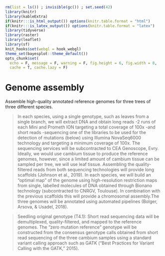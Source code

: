 ```r
rm(list = ls()) ; invisible(gc()) ; set.seed(42)
library(knitr)
library(kableExtra)
if(knitr:::is_html_output()) options(knitr.table.format = "html") 
if(knitr:::is_latex_output()) options(knitr.table.format = "latex") 
library(tidyverse)
library(raster)
library(leaflet)
library(sf)
knit_hooks$set(webgl = hook_webgl)
theme_set(bayesplot::theme_default())
opts_chunk$set(
  echo = F, message = F, warning = F, fig.height = 6, fig.width = 8,
  cache = T, cache.lazy = F)
```


# Genome assembly

 Assemble high-quality annotated reference genomes for three trees of three different species.

> In each species, using a single genotype, such as leaves from a single branch, we will extract DNA and obtain long reads -2 runs of each Mini and Prometh ION targeting a total coverage of 100x -and short reads -sequencing one of the libraries to be used for the detection of mutations (below) using Illumina NovaSeq6000  technology  and  targeting  a  minimum  coverage  of  100x.  The  sequencing  services  will  be subcontracted to CEA Genoscope, Evry. Ideally, we would use cambium tissue to produce the reference genomes, however, since a limited amount of cambium tissue can be sampled per tree, we will use leaf tissue. Assembling the quality-filtered reads from both sequencing technologies will provide long scaffolds (Johnson et al., 2019). In each species, we will build an “optimal map” of the genome using high-resolution restriction   maps   from   single,   labelled   molecules   of   DNA   obtained   through   Bionano   technology (subcontracted  to  CNRGV,  Toulouse).  In  combination  with  the  previous  scaffolds  this  will provide  a chromosomal assembly.The three genomes will be annotated using automated pipelines (Bolger, Arsova, & Usadel, 2018).

> Seedling original genotype (T4.1): Short read sequencing data will be demultiplexed, quality-filtered, and mapped to the reference genomes. The “zero mutation reference” genotype will be constructed from the consensus genotype  calls  obtained  from  short  read  sequencing  of  the  three  cambium  samples  using  a standard variant calling approach such as  GATK (“Best Practices for Variant Calling with the GATK,” 2015).
